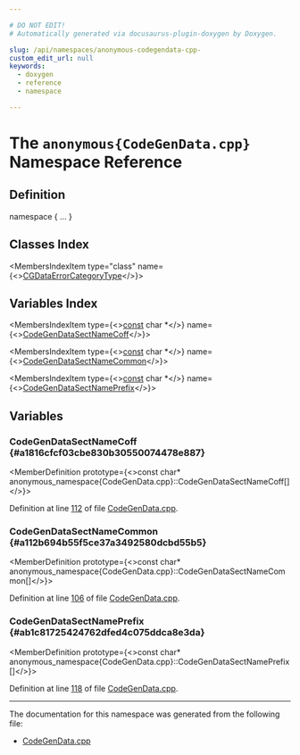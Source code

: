 ```yaml
---

# DO NOT EDIT!
# Automatically generated via docusaurus-plugin-doxygen by Doxygen.

slug: /api/namespaces/anonymous-codegendata-cpp-
custom_edit_url: null
keywords:
  - doxygen
  - reference
  - namespace

---
```





# The `anonymous{CodeGenData.cpp}` Namespace Reference

<DoxygenPage pluginConfig={pluginConfig}>



## Definition

<CodeBlock>namespace &#123; ... &#125;</CodeBlock>

## Classes Index

<MembersIndex>

<MembersIndexItem
  type="class"
  name={<><a href="/docs/api/classes/anonymous-namespace-codegendata-cpp-/cgdataerrorcategorytype">CGDataErrorCategoryType</a></>}>
</MembersIndexItem>

</MembersIndex>

## Variables Index

<MembersIndex>

<MembersIndexItem
  type={<><a href="/docs/api/files/lib/lib/target/lib/target/aarch64/aarch64promoteconstant-cpp/#a90f8350fecae261c25be85d38b451bff">const</a> char &#42;</>}
  name={<><a href="#a1816cfcf03cbe830b30550074478e887">CodeGenDataSectNameCoff</a></>}>
</MembersIndexItem>

<MembersIndexItem
  type={<><a href="/docs/api/files/lib/lib/target/lib/target/aarch64/aarch64promoteconstant-cpp/#a90f8350fecae261c25be85d38b451bff">const</a> char &#42;</>}
  name={<><a href="#a112b694b55f5ce37a3492580dcbd55b5">CodeGenDataSectNameCommon</a></>}>
</MembersIndexItem>

<MembersIndexItem
  type={<><a href="/docs/api/files/lib/lib/target/lib/target/aarch64/aarch64promoteconstant-cpp/#a90f8350fecae261c25be85d38b451bff">const</a> char &#42;</>}
  name={<><a href="#ab1c81725424762dfed4c075ddca8e3da">CodeGenDataSectNamePrefix</a></>}>
</MembersIndexItem>

</MembersIndex>


<SectionDefinition>

## Variables

### CodeGenDataSectNameCoff {#a1816cfcf03cbe830b30550074478e887}

<MemberDefinition
  prototype={<>const char&#42; anonymous&#95;namespace&#123;CodeGenData.cpp&#125;::CodeGenDataSectNameCoff&#91;&#93;</>}>

Definition at line <a href="/docs/api/files/lib/lib/cgdata/codegendata-cpp/#l00112">112</a> of file <a href="/docs/api/files/lib/lib/cgdata/codegendata-cpp">CodeGenData.cpp</a>.
</MemberDefinition>

### CodeGenDataSectNameCommon {#a112b694b55f5ce37a3492580dcbd55b5}

<MemberDefinition
  prototype={<>const char&#42; anonymous&#95;namespace&#123;CodeGenData.cpp&#125;::CodeGenDataSectNameCommon&#91;&#93;</>}>

Definition at line <a href="/docs/api/files/lib/lib/cgdata/codegendata-cpp/#l00106">106</a> of file <a href="/docs/api/files/lib/lib/cgdata/codegendata-cpp">CodeGenData.cpp</a>.
</MemberDefinition>

### CodeGenDataSectNamePrefix {#ab1c81725424762dfed4c075ddca8e3da}

<MemberDefinition
  prototype={<>const char&#42; anonymous&#95;namespace&#123;CodeGenData.cpp&#125;::CodeGenDataSectNamePrefix&#91;&#93;</>}>

Definition at line <a href="/docs/api/files/lib/lib/cgdata/codegendata-cpp/#l00118">118</a> of file <a href="/docs/api/files/lib/lib/cgdata/codegendata-cpp">CodeGenData.cpp</a>.
</MemberDefinition>

</SectionDefinition>

<hr/>

The documentation for this namespace was generated from the following file:

<ul>
<li><a href="/docs/api/files/lib/lib/cgdata/codegendata-cpp">CodeGenData.cpp</a></li>
</ul>

</DoxygenPage>
